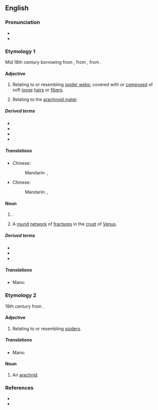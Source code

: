 ==English==

===Pronunciation===
* {{IPA|en|/əˈɹæk.nɔɪd/}}
* {{rhymes|en|æknɔɪd|s=3}}

===Etymology 1===
Mid 18th century borrowing from {{bor|en|NL.|arachnoīdēs}}, from {{der|en|grc|ᾰ̓ρᾰχνοειδής||like a cobweb}}, from {{af|grc|ᾰ̓ρᾰ́χνη|-ο-|-ειδής|t1=spider web|t3=-oid, -like|nocat=1}}.

====Adjective====
{{en-adj|-}}

# Relating to or resembling [[spider web]]s; covered with or [[compose]]d of soft [[loose]] [[hair]]s or [[fiber]]s.
# {{lb|en|anatomy}} Relating to the [[arachnoid mater]].

=====Derived terms=====
* {{l|en|arachnoid mater}}
* {{l|en|periarachnoid}}
* {{l|en|subarachnoid}}
* {{l|en|superarachnoid}}

=====Translations=====
{{trans-top|relating to or resembling spider webs}}
* Chinese:
*: Mandarin: {{t|cmn|蛛網|alt=蛛網的}}, {{t|cmn|蛛网|alt=蛛网的|tr=zhūwǎng de}}
{{trans-mid}}
{{trans-bottom}}

{{trans-top|relating to the arachnoid mater}}
* Chinese:
*: Mandarin: {{t|cmn|蛛網膜|alt=蛛網膜的}}, {{t|cmn|蛛网膜|alt=蛛网膜的|tr=zhūwǎngmó de}}
{{trans-mid}}
{{trans-bottom}}

====Noun====
{{en-noun}}

# {{lb|en|neuroanatomy}} {{ellipsis of|en|arachnoid mater}}.
# {{lb|en|astronomy}} A [[round]] [[network]] of [[fracture]]s in the [[crust]] of [[Venus]].

=====Derived terms=====
* {{l|en|arachnoidal}}
* {{l|en|arachnoidian}}
* {{l|en|arachnoiditis}}

=====Translations=====
{{trans-see|arachnoid mater}}
{{ttbc-top}}
* Manx: {{t-check|gv|arachnoid|f}}
{{trans-mid}}
{{trans-bottom}}

===Etymology 2===
19th century from {{af|en|Arachnida|-oid|lang1=mul|alt1=''Arachnida''}}.

====Adjective====
{{en-adj|-}}

# {{lb|en|arachnology|relational}} Relating to or resembling [[spider]]s.

=====Translations=====
{{trans-top|related to or resembling spiders}}
* Manx: {{t|gv|arachnoidagh}}
{{trans-mid}}
{{trans-bottom}}

====Noun====
{{en-noun}}

# An [[arachnid]].

===References===
* {{R:Lexico}}
* {{R:MWO}}

{{c|en|Arachnids}}
